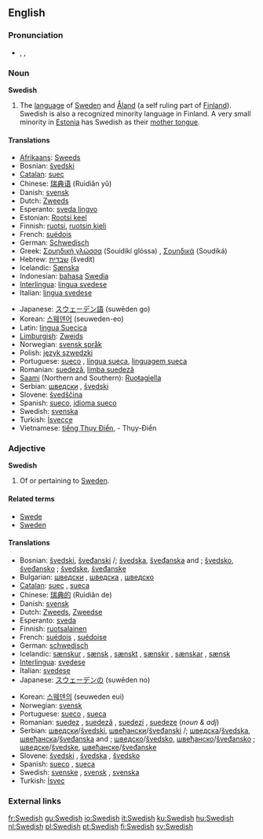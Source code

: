 {{interwiktionary|code=sv}}
==English==
{{wikipedia}}

===Pronunciation===
*{{AHD|swēd'ĭsh}}, {{IPA|/ˈswiːdɪʃ/}}, {{SAMPA|/"swi:dIS/}}

===Noun===
'''Swedish'''

# The [[language]] of [[w:Sweden|Sweden]] and [[Åland]] (a self ruling part of [[Finland]]). Swedish is also a recognized minority language in Finland. A very small minority in [[Estonia]] has Swedish as their [[mother tongue]].

====Translations====
{{top}}
*[[Afrikaans]]: [[Sweeds]]
*Bosnian: [[švedski]] {{m}}
*[[Catalan]]: [[suec]]
*Chinese: [[瑞典语]] (Ruìdiǎn yǔ)
*Danish: [[svensk]]
*Dutch: [[Zweeds]] {{n}}
*Esperanto: [[sveda lingvo]]
*Estonian: [[Rootsi keel]]
*Finnish: [[ruotsi]], [[ruotsin kieli]]
*French: [[suédois]] {{m}}
*German: [[Schwedisch]] {{n}}
*Greek: [[Σουηδική γλώσσα]] (Souidikí glóssa) {{f}}, [[Σουηδικά]] (Soudiká) {{n}} {{p}}
*Hebrew: [[שבדית]] (švedit)
*Icelandic: [[Sænska]]
*Indonesian: [[bahasa]] [[Swedia]]
*[[Interlingua]]: [[lingua svedese]]
*Italian: [[lingua svedese]]
{{mid}}
*Japanese: [[スウェーデン語]] (suwēden go)
*Korean: [[스웨덴어]] (seuweden-eo)
*Latin: [[lingua Suecica]] {{f}}
*[[Limburgish]]: [[Zweids]] {{n}}
*Norwegian: [[svensk språk]]
*Polish: [[język szwedzki]]
*Portuguese: [[sueco]] {{m}}, [[língua sueca]], [[linguagem sueca]] {{f}}
*Romanian: [[suedeză]], [[limba suedeză]] {{f}}
*[[Saami]] (Northern and Southern): [[Ruoŧagiella]]
*Serbian: [[шведски]] {{m}}, [[švedski]] {{m}}
*Slovene: [[švedščina]] {{f}}
*Spanish: [[sueco]], [[idioma sueco]] {{m}}
*Swedish: [[svenska]]
*Turkish: [[İsveççe]]
*Vietnamese: [[tiếng Thụy Điển]], - Thụy-Điển
{{bottom}}

===Adjective===
'''Swedish'''

# Of or pertaining to [[Sweden]].

====Related terms====
*[[Swede]]
*[[Sweden]]

====Translations====
{{top}}
*Bosnian: [[švedski]], [[šveđanski]] {{m}} {{s}}/{{p}}; [[švedska]], [[šveđanska]] {{f}} {{s}} and {{n}} {{p}}; [[švedsko]], [[šveđansko]] {{n}} {{s}}; [[švedske]], [[šveđanske]] {{f}} {{p}}
*Bulgarian: [[шведски]] {{m}}, [[шведска]] {{f}}, [[шведско]] {{n}}
*[[Catalan]]: [[suec]] {{m}}, [[sueca]] {{f}}
*Chinese: [[瑞典的]] (Ruìdiǎn de)
*Danish: [[svensk]]
*Dutch: [[Zweeds]], [[Zweedse]]
*Esperanto: [[sveda]]
*Finnish: [[ruotsalainen]]
*French: [[suédois]] {{m}}, [[suédoise]] {{f}}
*German: [[schwedisch]]
*Icelandic: [[sænskur]] {{m}}, [[sænsk]] {{f}}, [[sænskt]] {{n}}, [[sænskir]] {{m}} {{p}},  [[sænskar]] {{f}} {{p}}, [[sænsk]] {{n}} {{p}}
*[[Interlingua]]: [[svedese]]
*Italian: [[svedese]]
*Japanese: [[スウェーデン]][[の]] (suwēden no)
{{mid}}
*Korean: [[스웨덴]][[의]] (seuweden eui)
*Norwegian: [[svensk]]
*Portuguese: [[sueco]] {{m}}, [[sueca]] {{f}}
*Romanian: [[suedez]] {{m}}, [[suedeză]] {{f}}, [[suedezi]] {{m}} {{p}}, [[suedeze]] {{f}} {{p}} (''noun & adj'')
*Serbian: [[шведски]]/[[švedski]], [[швеђански]]/[[šveđanski]] {{m}} {{s}}/{{p}}; [[шведска]]/[[švedska]], [[швеђанска]]/[[šveđanska]] {{f}} {{s}} and {{n}} {{p}}; [[шведско]]/[[švedsko]], [[швеђанско]]/[[šveđansko]] {{f}} {{s}}; [[шведске]]/[[švedske]], [[швеђанске]]/[[šveđanske]] {{f}} {{p}}
*Slovene: [[švedski]] {{m}}, [[švedska]] {{f}}, [[švedsko]] {{n}}
*Spanish: [[sueco]] {{m}}, [[sueca]] {{f}}
*Swedish: [[svenske]] {{m}}, [[svensk]] {{c}}, [[svenska]] {{f}} {{p}}
*Turkish: [[İsveç]]
{{bottom}}

===External links===
{{websters-online}}
{{ethnologue|code=swe}}

[[fr:Swedish]]
[[gu:Swedish]]
[[io:Swedish]]
[[it:Swedish]]
[[ku:Swedish]]
[[hu:Swedish]]
[[nl:Swedish]]
[[pl:Swedish]]
[[pt:Swedish]]
[[fi:Swedish]]
[[sv:Swedish]]
